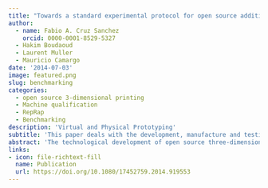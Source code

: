 ```yaml
---
title: "Towards a standard experimental protocol for open source additive manufacturing"
author: 
  - name: Fabio A. Cruz Sanchez
    orcid: 0000-0001-8529-5327
  - Hakim Boudaoud
  - Laurent Muller
  - Mauricio Camargo 
date: '2014-07-03'
image: featured.png
slug: benchmarking
categories:
  - open source 3-dimensional printing
  - Machine qualification
  - RepRap
  - Benchmarking
description: 'Virtual and Physical Prototyping'
subtitle: 'This paper deals with the development, manufacture and testing of a geometrical benchmarking model (GBM) in order to evaluate the geometrical accuracy performance of open source 3D printers.'
abstract: 'The technological development of open source three-dimensional (3D) printers is creating more affordable Additive Manufacturing (AM) machines for society in different applications. For this reason, the machines’ capability should be evaluated in order to establish minimum standards of performance. This paper deals with the development, manufacture and testing of a geometrical benchmarking model (GBM) in order to evaluate the geometrical accuracy performance of open source 3D printers. The methodology is demonstrated with a case study based on fused deposition modelling (FDM). The case study positions the evaluated machine according to ANSI-ISO’s International Tolerance (IT) Grades. Furthermore, root-mean-square deviation (RMSD) value is employed as an accuracy estimator, while Taguchi tools are employed to determine the control factors with the highest accuracy for the fabrication of the GBM.'
links:
- icon: file-richtext-fill
  name: Publication
  url: https://doi.org/10.1080/17452759.2014.919553
---
```




